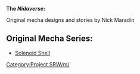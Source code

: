 '''The ''Nidaverse'':'''

Original mecha designs and stories by Nick Maradin

== Original Mecha Series: ==
* [[Solenoid Shell]]

[[Category:Project SRW/m/]]